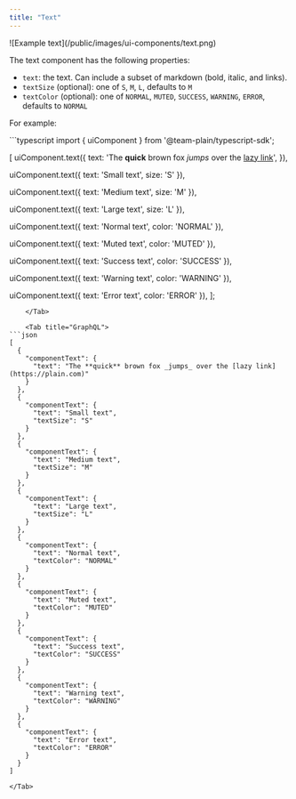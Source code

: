 ```yaml
---
title: "Text"
---
```


<Frame>![Example text](/public/images/ui-components/text.png)</Frame>

The text component has the following properties:

- `text`: the text. Can include a subset of markdown (bold, italic, and links).
- `textSize` (optional): one of `S`, `M`, `L`, defaults to `M`
- `textColor` (optional): one of `NORMAL`, `MUTED`, `SUCCESS`, `WARNING`, `ERROR`, defaults to `NORMAL`

For example:

<Tabs>
    <Tab title="Typescript SDK">
```typescript
import { uiComponent } from '@team-plain/typescript-sdk';
 
[
  uiComponent.text({
    text: 'The **quick** brown fox _jumps_ over the [lazy link](https://plain.com)',
  }),
 
  uiComponent.text({ text: 'Small text', size: 'S' }),
 
  uiComponent.text({ text: 'Medium text', size: 'M' }),
 
  uiComponent.text({ text: 'Large text', size: 'L' }),
 
  uiComponent.text({ text: 'Normal text', color: 'NORMAL' }),
 
  uiComponent.text({ text: 'Muted text', color: 'MUTED' }),
 
  uiComponent.text({ text: 'Success text', color: 'SUCCESS' }),
 
  uiComponent.text({ text: 'Warning text', color: 'WARNING' }),
 
  uiComponent.text({ text: 'Error text', color: 'ERROR' }),
];
```
    </Tab>

    <Tab title="GraphQL">
```json
[
  {
    "componentText": {
      "text": "The **quick** brown fox _jumps_ over the [lazy link](https://plain.com)"
    }
  },
  {
    "componentText": {
      "text": "Small text",
      "textSize": "S"
    }
  },
  {
    "componentText": {
      "text": "Medium text",
      "textSize": "M"
    }
  },
  {
    "componentText": {
      "text": "Large text",
      "textSize": "L"
    }
  },
  {
    "componentText": {
      "text": "Normal text",
      "textColor": "NORMAL"
    }
  },
  {
    "componentText": {
      "text": "Muted text",
      "textColor": "MUTED"
    }
  },
  {
    "componentText": {
      "text": "Success text",
      "textColor": "SUCCESS"
    }
  },
  {
    "componentText": {
      "text": "Warning text",
      "textColor": "WARNING"
    }
  },
  {
    "componentText": {
      "text": "Error text",
      "textColor": "ERROR"
    }
  }
]
```
    </Tab>

</Tabs>
